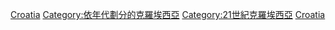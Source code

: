 {{DecadeCategoryNav|decade=2010|topic=克羅埃西亞}} 
{{Cat main|2010年代克羅埃西亞}}

{{DEFAULTSORT:2010s In Croatia}}

{{Portal|克羅埃西亞}}

[[Category:2010年代各國|Croatia]]
[[Category:依年代劃分的克羅埃西亞|Category:依年代劃分的克羅埃西亞]]
[[Category:21世紀克羅埃西亞|Category:21世紀克羅埃西亞]]
[[Category:2010年代歐洲|Croatia]]